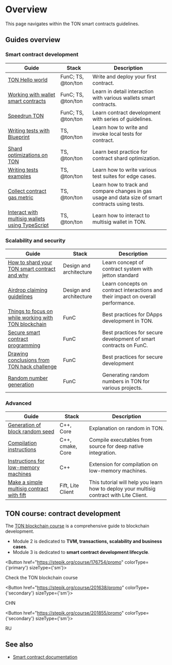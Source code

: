 

# Overview

This page navigates within the TON smart contracts guidelines. 

## Guides overview

### Smart contract development

| Guide                                                                                           | Stack                            | Description                                                       |
|-------------------------------------------------------------------------------------------------|----------------------------------|-------------------------------------------------------------------|
| [TON Hello world](https://helloworld.tonstudio.io/01-wallet/)                                         | FunC; TS, @ton/ton               | Write and deploy your first contract.                             |
| [Working with wallet smart contracts](/v3/guidelines/smart-contracts/howto/wallet/)             | FunC; TS, @ton/ton               | Learn in detail interaction with various wallets smart contracts. |
| [Speedrun TON](https://tonspeedrun.tapps.ninja/)                                                    | FunC; TS, @ton/ton               | Learn contract development with series of guidelines.             |
| [Writing tests with Blueprint](/v3/guidelines/smart-contracts/testing/overview/)                | TS, @ton/ton                     | Learn how to write and invoke local tests for contract.           |
| [Shard optimizations on TON](/v3/guidelines/smart-contracts/howto/shard-optimization/)          | TS, @ton/ton                     | Learn best practice for contract shard optimization.              |
| [Writing tests examples](/v3/guidelines/smart-contracts/testing/writing-test-examples/)         | TS, @ton/ton                     | Learn how to write various test suites for edge cases.            |
| [Collect contract gas metric](/v3/guidelines/smart-contracts/testing/collect-contract-gas-metric/)         | TS, @ton/ton                     | Learn how to track and compare changes in gas usage and data size of smart contracts using tests.            |
| [Interact with multisig wallets using TypeScript](/v3/guidelines/smart-contracts/howto/multisig-js) | TS, @ton/ton                     | Learn how to interact to multisig wallet in TON.                  |


### Scalability and security

| Guide                                                                                                                                                  | Stack                   | Description                                                                      |
|--------------------------------------------------------------------------------------------------------------------------------------------------------|-------------------------|----------------------------------------------------------------------------------|
| [How to shard your TON smart contract and why](https://blog.ton.org/how-to-shard-your-ton-smart-contract-and-why-studying-the-anatomy-of-tons-jettons) | Design and architecture | Learn concept of contract system with jetton standard                            |
| [Airdrop claiming guidelines](/v3/guidelines/smart-contracts/howto/airdrop-claim-best-practice/)                                                       | Design and architecture | Learn concepts on contract interactions and their impact on overall performance. |
| [Things to focus on while working with TON blockchain](/v3/guidelines/smart-contracts/security/things-to-focus/)                                       | FunC                    | Best practices for DApps development in TON.                                     |
| [Secure smart contract programming](/v3/guidelines/smart-contracts/security/secure-programming/)                                                       | FunC                    | Best practices for secure development of smart contracts on FunC.                |
| [Drawing conclusions from TON hack challenge](/v3/guidelines/smart-contracts/security/ton-hack-challenge-1/)                                           | FunC                    | Best practices for secure development                                            |
| [Random number generation](/v3/guidelines/smart-contracts/security/random-number-generation/)                                                          | FunC                    | Generating random numbers in TON for various projects.                           |


### Advanced 

| Guide                                                                                                                                                  | Stack                    | Description                                                                              |
|--------------------------------------------------------------------------------------------------------------------------------------------------------|--------------------------|------------------------------------------------------------------------------------------|
| [Generation of block random seed](/v3/guidelines/smart-contracts/security/random/)                                                                     | C++, Core               | Explanation on random in TON.                                                            |
| [Compilation instructions](/v3/guidelines/smart-contracts/howto/compile/compilation-instructions/)                                                     | C++, cmake, Core        | Compile executables from source for deep native integration.                             |
| [Instructions for low-memory machines](/v3/guidelines/smart-contracts/howto/compile/instructions-low-memory/)                                          | С++                     | Extension for compilation on low-memory machines.                                        |
| [Make a simple multisig contract with fift](/v3/guidelines/smart-contracts/howto/multisig/)                                                            | Fift, Lite Client       | This tutorial will help you learn how to deploy your multisig contract with Lite Client. |

## TON course: contract development

The [TON blockchain course](https://stepik.org/course/176754/) is a comprehensive guide to blockchain development.

- Module 2 is dedicated to __TVM, transactions, scalability and business cases__.
- Module 3 is dedicated to __smart contract development lifecycle__.


<Button href="https://stepik.org/course/176754/promo"
        colorType={'primary'} sizeType={'sm'}>

Check the TON blockchain course

</Button>


<Button href="https://stepik.org/course/201638/promo"
        colorType={'secondary'} sizeType={'sm'}>

CHN

</Button>


<Button href="https://stepik.org/course/201855/promo"
        colorType={'secondary'} sizeType={'sm'}>

RU

</Button>


## See also
- [Smart contract documentation](/v3/documentation/smart-contracts/overview/)

<Feedback />

